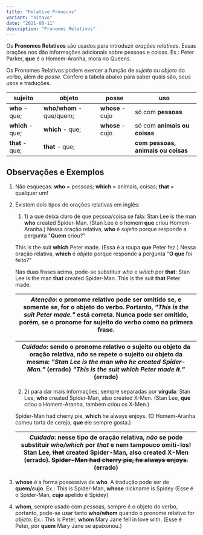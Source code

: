 ```yaml
---
title: "Relative Pronouns"
variant: "oitavo"
date: "2021-08-11"
description: "Pronomes Relativos"
---
```


Os **Pronomes Relativos** são usados para introduzir _orações relativas_. Essas orações nos dão informações adicionais sobre pessoas e coisas. Ex.: Peter Parker, **que** é o Homem-Aranha, mora no Queens.

Os Pronomes Relativos podem exercer a função de _sujeito_ ou _objeto_ do verbo, além de _posse_. Confere a tabela abaixo para saber quais são, seus usos e traduções.

| sujeito          | objeto                   | posse            | uso                                |
| ---------------- | ------------------------ | ---------------- | ---------------------------------- |
| **who** - que;   | **who/whom** - que/quem; | **whose** - cujo | só com **pessoas**                 |
| **which** - que; | **which** - que;         | **whose** - cujo | só com **animais ou coisas**       |
| **that** - que;  | **that** - que;          |                  | **com pessoas, animais ou coisas** |

## Observações e Exemplos

1.  Não esqueças: **who** = pessoas; **which** = animais, coisas; **that** = qualquer um!

2.  Existem dois tipos de orações relativas em inglês:

    1. 1\) a que deixa claro de que pessoa/coisa se fala:
       Stan Lee is the man **who** created Spider-Man. (Stan Lee é o homem **que** criou Homem-Aranha.) Nessa oração relativa, **who** é _sujeito_ porque responde a pergunta "**Quem** criou?"

    This is the suit **which** Peter made. (Essa é a roupa **que** Peter fez.) Nessa oração relativa, **which** é _objeto_ porque responde a pergunta "**O que** foi feito?"

    Nas duas frases acima, pode-se substituir _who_ e _which_ por **that**: Stan Lee is the man **that** created Spider-Man. This is the suit **that** Peter made.

    | _Atenção_: o pronome relativo pode ser omitido se, e somente se, for o objeto do verbo. Portanto, _"This is the suit Peter made."_ está correta. Nunca pode ser omitido, porém, se o pronome for sujeito do verbo como na primera frase. |
    | ---------------------------------------------------------------------------------------------------------------------------------------------------------------------------------------------------------------------------------------- |

    | _Cuidado_: sendo o pronome relativo o sujeito ou objeto da oração relativa, _não_ se repete o sujeito ou objeto da mesma: _"Stan Lee is the man ~~who~~ he created Spider-Man."_ (errado) _"This is the suit which Peter made ~~it~~."_ (errado) |
    | ------------------------------------------------------------------------------------------------------------------------------------------------------------------------------------------------------------------------------------------------ |

    2.  2\) para dar mais informações, sempre separadas por **vírgula**:
        Stan Lee, **who** created Spider-Man, also created X-Men. (Stan Lee, **que** criou o Homem-Aranha, também criou os X-Men.)

    Spider-Man had cherry pie, **which** he always enjoys. (O Homem-Aranha comeu torta de cereja, **que** ele sempre gosta.)

    | _Cuidado_: nesse tipo de oração relativa, _não_ se pode substituir _who/which_ por _that_ e nem tampouco omiti-los! Stan Lee, ~~that~~ created Spider-Man, also created X-Men (errado). ~~Spider-Man had cherry pie, he always enjoys.~~ (errado) |
    | ------------------------------------------------------------------------------------------------------------------------------------------------------------------------------------------------------------------------------------------------- |

3.  **whose** é a forma possessiva de **who**. A tradução pode ser de **quem/cujo**. Ex.: This is Spider-Man, **whose** nickname is Spidey (Esse é o Spider-Man, **cujo** apelido é Spidey)

4.  **whom**, sempre usado com pessoas, sempre é o objeto do verbo, portanto, pode-se usar tanto **who/whom** quando o pronome relativo for _objeto_. Ex.: This is Peter, **whom** Mary Jane fell in love with. (Esse é Peter, por **quem** Mary Jane se apaixonou.)
